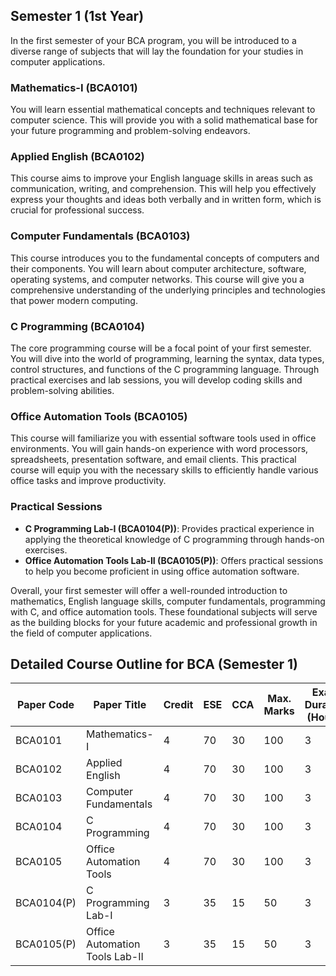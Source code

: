 ## Semester 1 (1st Year)

In the first semester of your BCA program, you will be introduced to a diverse range of subjects that will lay the foundation for your studies in computer applications.

### Mathematics-I (BCA0101)

You will learn essential mathematical concepts and techniques relevant to computer science. This will provide you with a solid mathematical base for your future programming and problem-solving endeavors.

### Applied English (BCA0102)

This course aims to improve your English language skills in areas such as communication, writing, and comprehension. This will help you effectively express your thoughts and ideas both verbally and in written form, which is crucial for professional success.

### Computer Fundamentals (BCA0103)

This course introduces you to the fundamental concepts of computers and their components. You will learn about computer architecture, software, operating systems, and computer networks. This course will give you a comprehensive understanding of the underlying principles and technologies that power modern computing.

### C Programming (BCA0104)

The core programming course will be a focal point of your first semester. You will dive into the world of programming, learning the syntax, data types, control structures, and functions of the C programming language. Through practical exercises and lab sessions, you will develop coding skills and problem-solving abilities.

### Office Automation Tools (BCA0105)

This course will familiarize you with essential software tools used in office environments. You will gain hands-on experience with word processors, spreadsheets, presentation software, and email clients. This practical course will equip you with the necessary skills to efficiently handle various office tasks and improve productivity.

### Practical Sessions

- **C Programming Lab-I (BCA0104(P))**: Provides practical experience in applying the theoretical knowledge of C programming through hands-on exercises.
- **Office Automation Tools Lab-II (BCA0105(P))**: Offers practical sessions to help you become proficient in using office automation software.

Overall, your first semester will offer a well-rounded introduction to mathematics, English language skills, computer fundamentals, programming with C, and office automation tools. These foundational subjects will serve as the building blocks for your future academic and professional growth in the field of computer applications.

## Detailed Course Outline for BCA (Semester 1)

| Paper Code | Paper Title                    | Credit | ESE | CCA | Max. Marks | Exam Duration (Hours) |
| ---------- | ------------------------------ | ------ | --- | --- | ---------- | --------------------- |
| BCA0101    | Mathematics-I                  | 4      | 70  | 30  | 100        | 3                     |
| BCA0102    | Applied English                | 4      | 70  | 30  | 100        | 3                     |
| BCA0103    | Computer Fundamentals          | 4      | 70  | 30  | 100        | 3                     |
| BCA0104    | C Programming                  | 4      | 70  | 30  | 100        | 3                     |
| BCA0105    | Office Automation Tools        | 4      | 70  | 30  | 100        | 3                     |
| BCA0104(P) | C Programming Lab-I            | 3      | 35  | 15  | 50         | 3                     |
| BCA0105(P) | Office Automation Tools Lab-II | 3      | 35  | 15  | 50         | 3                     |
